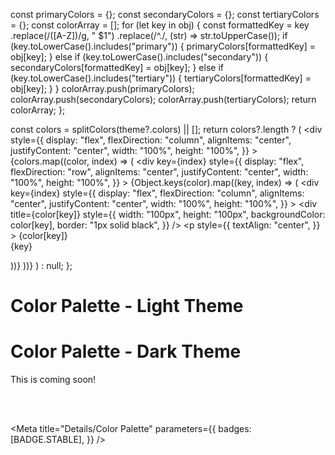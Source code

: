 

  const primaryColors = {};
  const secondaryColors = {};
  const tertiaryColors = {};
  const colorArray = [];
  for (let key in obj) {
    const formattedKey = key
      .replace(/([A-Z])/g, " $1")
      .replace(/^./, (str) => str.toUpperCase());
    if (key.toLowerCase().includes("primary")) {
      primaryColors[formattedKey] = obj[key];
    } else if (key.toLowerCase().includes("secondary")) {
      secondaryColors[formattedKey] = obj[key];
    } else if (key.toLowerCase().includes("tertiary")) {
      tertiaryColors[formattedKey] = obj[key];
    }
  }
  colorArray.push(primaryColors);
  colorArray.push(secondaryColors);
  colorArray.push(tertiaryColors);
  return colorArray;
};

  const colors = splitColors(theme?.colors) || [];
  return colors?.length ? (
    <div
      style={{
        display: "flex",
        flexDirection: "column",
        alignItems: "center",
        justifyContent: "center",
        width: "100%",
        height: "100%",
      }}
    >
      {colors.map((color, index) => (
        <div
          key={index}
          style={{
            display: "flex",
            flexDirection: "row",
            alignItems: "center",
            justifyContent: "center",
            width: "100%",
            height: "100%",
          }}
        >
          {Object.keys(color).map((key, index) => (
            <div
              key={index}
              style={{
                display: "flex",
                flexDirection: "column",
                alignItems: "center",
                justifyContent: "center",
                width: "100%",
                height: "100%",
              }}
            >
              <div
                title={color[key]}
                style={{
                  width: "100px",
                  height: "100px",
                  backgroundColor: color[key],
                  border: "1px solid black",
                }}
              />
              <p
                style={{
                  textAlign: "center",
                }}
              >
                {color[key]}
                <br />
                {key}
              </p>
            </div>
          ))}
        </div>
      ))}
    </div>
  ) : null;
};

# Color Palette - Light Theme

<Colors />

# Color Palette - Dark Theme

This is coming soon!

<br />
<br />

<Meta
  title="Details/Color Palette"
  parameters={{
    badges: [BADGE.STABLE],
  }}
/>
